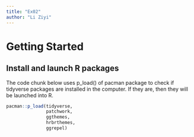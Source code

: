 ```yaml
---
title: "Ex02"
author: "Li Ziyi"
---
```


# Getting Started

## Install and launch R packages

The code chunk below uses p_load() of pacman package to check if tidyverse packages are installed in the computer. If they are, then they will be launched into R.

```r
pacman::p_load(tidyverse, 
               patchwork, 
               ggthemes, 
               hrbrthemes,
               ggrepel)
```